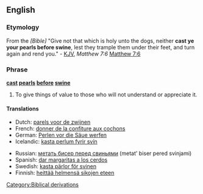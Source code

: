 ==English==

===Etymology===
From the ''[Bible]'' "Give not that which is holy unto the dogs, neither '''cast ye your pearls before swine''', lest they trample them under their feet, and turn again and rend you." - [[KJV]], ''Matthew 7:6''
[http://en.wikisource.org/wiki/Bible_%28World_English%29/Matthew#Chapter_7 Matthew 7:6]

===Phrase===
'''[[cast]] [[pearl]]s [[before]] [[swine]]'''

# {{idiom}} To give things of value to those who will not understand or appreciate it.

====Translations====
{{trans-top|equal idiom}}
*Dutch: [[parels voor de zwijnen]]
*French: [[donner de la confiture aux cochons]]
*German: [[Perlen vor die Säue werfen]]
*Icelandic: [[kasta perlum fyrir svín]]
{{trans-mid}}
*Russian: [[метать бисер перед свиньями]] (metat' biser pered svinjami)
*Spanish: [[dar margaritas a los cerdos]]
*Swedish: [[kasta pärlor för svinen]]
*Finnish: [[heittää helmensä sikojen eteen]]
{{trans-bottom}}

[[Category:Biblical derivations]]